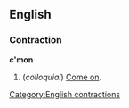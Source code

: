 ==English==
===Contraction===
'''c'mon'''

#(''colloquial'') [[Come on]].

[[Category:English contractions]]